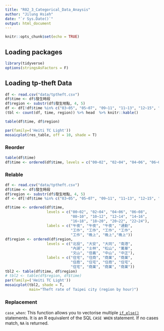 ```yaml
---
title: "R02_3_Categorical_Data_Anaysis"
author: "Jilung Hsieh"
date: "`r Sys.Date()`"
output: html_document
---
```


```r
knitr::opts_chunk$set(echo = TRUE)
```

## Loading packages

```r
library(tidyverse)
options(stringsAsFactors = F)
```

## Loading tp-theft Data

```r
df <- read.csv("data/tptheft.csv")
df$time <- df$發生時段
df$region <- substr(df$發生地點, 4, 5)
df <- df[!df$time %in% c("03~05", "05~07", "09~11", "11~13", "12~15", "15~17", "15~18", "17~19", " 18~21", "19~21", "21~23", "21~24", "23~01"), ]
(tbl <- count(df, time, region)) %>% head  %>% knitr::kable()

table(df$time, df$region)
```

```r
par(family=('Heiti TC Light'))
mosaicplot(res_table, off = 10, shade = T)
```

### Reorder

```r
table(df$time)
df$time <- ordered(df$time, levels = c("00~02", "02~04", "04~06", "06~08", "08~10", "10~12", "12~14", "14~16", "16~18", "18~20", "20~22", "22~24"))
```

### Relable

```r

df <- read.csv("data/tptheft.csv")
df$time <- df$發生時段
df$region <- substr(df$發生地點, 4, 5)
df <- df[!df$time %in% c("03~05", "05~07", "09~11", "11~13", "12~15", "15~17", "15~18", "17~19", " 18~21", "19~21", "21~23", "21~24", "23~01"), ]

df$time <- ordered(df$time, 
                   levels = c("00~02", "02~04", "04~06", "06~08", 
                              "08~10", "10~12", "12~14", "14~16", 
                              "16~18", "18~20", "20~22", "22~24"), 
                   labels = c("午夜", "午夜", "午夜", "通勤",
                              "工作", "工作", "工作", "工作", 
                              "工作", "晚上", "晚上","晚上"))
df$region <- ordered(df$region, 
                   levels = c("北投", "大安", "大同", "南港", 
                              "內湖", "士林", "松山", "萬華",
                              "文山", "信義", "中山", "中正"), 
                   labels = c("住宅", "住商", "商業", "商業",
                              "住商", "住宅", "住商", "住宅", 
                              "住宅", "商業", "商業", "商業"))
tbl2 <- table(df$time, df$region)
# tbl2 <- table(df$region, df$time)
par(family=('Heiti TC Light'))
mosaicplot(tbl2, shade = T,
		   main="Theft rate of Taipei city (region by hour)")
```

### Replacement

`case_when`: This function allows you to vectorise multiple [`if_else()`](http://127.0.0.1:12918/help/library/dplyr/help/if_else) statements. It is an R equivalent of the SQL `CASE WHEN` statement. If no cases match, `NA` is returned.

```r

```
